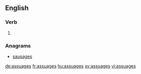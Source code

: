 
==English==

===Verb===
{{head|en}}

# {{en-third-person singular of|assuage}}

===Anagrams===
* [[sausages#English|sausages]]

[[de:assuages]]
[[fr:assuages]]
[[hu:assuages]]
[[sv:assuages]]
[[vi:assuages]]